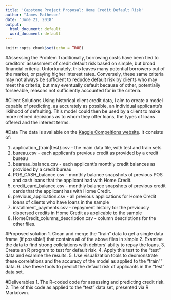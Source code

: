 ---
title: 'Capstone Project Proposal: Home Credit Default Risk'
author: "James Matheson"
date: "June 21, 2018"
output:
  html_document: default
  word_document: default
---
```{r setup, include=FALSE}
knitr::opts_chunk$set(echo = TRUE)
```

#Assessing the Problem
Traditionally, borrowing costs have been tied to creditors' assessment of credit default risk based on simple, but broad financial criteria. Unfortunately, this leaves many potential borrowers out of the market, or paying higher interest rates. Conversely, these same criteria may not always be sufficient to redudce default risk by clients who may meet the criteria, but may eventually default because of other, potentially forseeable, reasons not sufficiently accounted for in the criteria.

#Client Solutions
Using historical client credit data, I aim to create a model capable of predicting, as accurately as possible, an individual applicants's liklihood of defaulting. This model could then be used by a client to make more refined decisions as to whom they offer loans, the types of loans offered and the interest terms.

#Data
The data is available on the [Kaggle Compeitions website](https://www.kaggle.com/c/home-credit-default-risk/data).
It consists of:

1. application_{train|test}.csv - the main data file, with test and train sets
2. bureau.csv - each applicant's previous credit as provided by a credit bureau
3. beareau_balance.csv - each applicant's monthly credit balances as provided by a credit bureau
4. POS_CASH_balance.csv - monthly balance snapshots of previous POS and cash loans that the applicant had with Home Credit.
5. credit_card_balance.csv - monthly balance snapshots of previous credit cards that the applicant has with Home Credit.
6. previous_application.csv - all previous applications for Home Credit loans of clients who have loans in the sample
7. installment_payments.csv - repayment history for the previously dispersed credits in Home Credit as applicable to the sample
8. HomeCredit_columns_description.csv - column descriptions for the other files.

#Proposed solution
1. Clean and merge the "train" data to get a single data frame (if possible!) that contains all of the above files in simple
2. Examine the data to find strong collelations with debtors' abilty to repay the loans.
3. Create an R program to test for default risk.
4. Apply this test to the "test" data and examine the results.
5. Use visualization tools to deomonstrate these correlations and the accuracy of the model as applied to the "train"" data.
6. Use these tools to predict the default risk of applicants in the "test" data set.

#Deliverables
1. The R-coded code for assessing and predicting credit risk.
2. The of this code as applied to the "test" data set, presented via R Markdown.